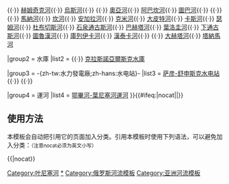 {{Navbox
|name  = 葉尼塞河
|title = [[葉尼塞河]]
|image = [[File:Enisey.png|90px|Бассейн Енисея]]
|стиль_заголовков = 
|стиль_списков  = 
|state=collapsed
|group1 = 支流
|list1  = [[小叶尼塞河]]{{·}} {{tsl|ru|Большой Енисей|大叶尼塞河}}{{·}} [[赫姆奇克河]]{{·}} [[烏斯河]]{{·}} {{tsl|ru|Кантегир|坎捷吉尔河}}{{·}} [[奧亞河]]{{·}} [[阿巴坎河]]{{·}} [[圖巴河]]{{·}} {{tsl|ru|Сыда (река)|瑟达河}}{{·}} {{tsl|ru|Сисим|锡西姆河}}{{·}} [[馬納河]]{{·}} [[坎河]]{{·}} [[安加拉河]]{{·}} [[克米河]]{{·}} [[大皮特河]]{{·}} [[卡斯河]]{{·}} [[瑟姆河]]{{·}} [[杜布切斯河]]{{·}} [[石泉通古斯河]]{{·}} [[巴赫塔河]]{{·}} [[葉洛圭河]]{{·}} [[下通古斯河]]{{·}} [[圖魯漢河]]{{·}} [[庫列伊卡河]]{{·}} [[漢泰卡河]]{{·}} {{tsl|ru|Малая Хета|小赫塔河}}{{·}} [[大赫塔河]]{{·}} [[塔納馬河]]

|group2 = 水庫
|list2 = {{tsl|ru|Саяно-Шушенское водохранилище|萨彦-舒申斯克水库}}{{·}} [[克拉斯諾亞爾斯克水庫]]

|group3 = -{zh-tw:水力發電廠;zh-hans:水电站}-
|list3 = [[萨彦-舒申斯克水电站]]{{·}} {{tsl|ru|Майнская ГЭС|迈纳水电站}}{{·}} {{tsl|ru|Красноярская ГЭС|克拉斯诺亚尔斯克水电站}}

|group4 = 運河
|list4 = [[鄂畢河-葉尼塞河運河]]
}}<includeonly>{{#ifeq:{{{1}}}|nocat||[[Category:叶尼塞河]]}}</includeonly><noinclude>

== 使用方法 ==
本模板会自动把引用它的页面加入分类。引用本模板时使用下列语法，可以避免加入分类：<small>（注意nocat必须为英文小写）</small>
 
<nowiki>{{</nowiki>{{PAGENAME}}<nowiki>|nocat}}</nowiki>
[[Category:叶尼塞河|*]]
[[Category:俄罗斯河流模板]]
[[Category:亚洲河流模板]]
</noinclude>